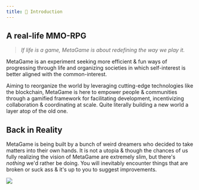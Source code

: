 ```yaml
---
title: 🐙 Introduction
---
```


## A real-life MMO-RPG

> *If life is a game, MetaGame is about redefining the way we play it.*

MetaGame is an experiment seeking more efficient & fun ways of progressing through life and organizing societies in which self-interest is better aligned with the common-interest. 

Aiming to reorganize the world by leveraging cutting-edge technologies like the blockchain, MetaGame is here to empower people & communities through a gamified framework for facilitating development, incentivizing collaboration & coordinating at scale. Quite literally building a new world a layer atop of the old one.

## Back in Reality

MetaGame is being built by a bunch of weird dreamers who decided to take matters into their own hands. It is not a utopia & though the chances of us fully realizing the vision of MetaGame are extremely slim, but there's *nothing* we'd rather be doing. You will inevitably encounter things that are broken or suck ass & it's up to you to suggest improvements.

![](https://i.imgur.com/HdSqrBX.png)
